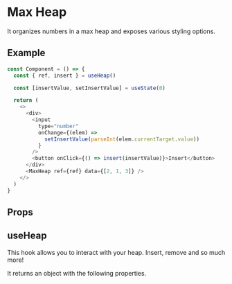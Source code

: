 
# Max Heap

It organizes numbers in a max heap and exposes various styling options.

## Example

```js
const Component = () => {
  const { ref, insert } = useHeap()

  const [insertValue, setInsertValue] = useState(0)

  return (
    <>
      <div>
        <input
          type="number"
          onChange={(elem) =>
            setInsertValue(parseInt(elem.currentTarget.value))
          }
        />
        <button onClick={() => insert(insertValue)}>Insert</button>
      </div>
      <MaxHeap ref={ref} data={[2, 1, 3]} />
    </>
  )
}
```

## Props

<Table data={HEAP_PROPS} />

## useHeap

This hook allows you to interact with your heap. Insert, remove and so much more!

It returns an object with the following properties.

<Table data={HEAP_HOOK_PROPERTIES} />
